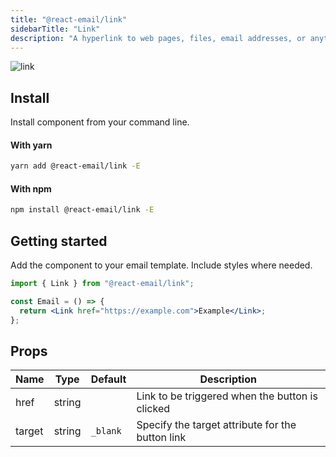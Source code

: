 ```yaml
---
title: "@react-email/link"
sidebarTitle: "Link"
description: "A hyperlink to web pages, files, email addresses, or anything else a URL can address."
---
```



<img className="rounded-md" src="/images/components/link.png" alt="link" />

## Install

Install component from your command line.

#### With yarn

```sh
yarn add @react-email/link -E
```

#### With npm

```sh
npm install @react-email/link -E
```

## Getting started

Add the component to your email template. Include styles where needed.

```jsx
import { Link } from "@react-email/link";

const Email = () => {
  return <Link href="https://example.com">Example</Link>;
};
```

## Props

| Name   | Type   | Default  | Description                                      |
| ------ | ------ | -------- | ------------------------------------------------ |
| href   | string |          | Link to be triggered when the button is clicked  |
| target | string | `_blank` | Specify the target attribute for the button link |

<Support />

<License />
